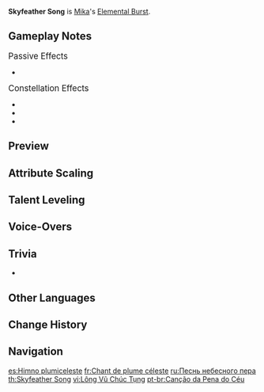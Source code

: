 {{Talent Infobox
|image         = Talent Skyfeather Song.png
|character     = Mika
|type          = Elemental Burst
|info          = Derives the ability to spur his teammates on from the recited prayers of the knightly order, regenerating HP for all nearby party members. This healing is based on Mika's Max HP and will grant them the Eagleplume state.<br><br>'''Eagleplume'''<br>When the Normal Attacks of active characters affected by Eagleplume hit an opponent, Mika will help them regenerate HP based on his Max HP.<br>Characters affected by this state can only regenerate HP in this way once per short interval of time.
|energyCost    = 70
|CD            = 18s
|duration      = 15s
|scale_att1    = Max HP
|utility1      = Healing
}}
{{Description|"Carry hope when in dire straits, and keep vigil when all is well... For that pure white plume shall at last guide the lost wayfarers."}}
'''Skyfeather Song''' is [[Mika]]'s [[Elemental Burst]].

==Gameplay Notes==
;<big>Passive Effects</big>
* {{Talent Note|ascension|2|Topographical Mapping|character=Mika|talent=Skyfeather Song}}

;<big>Constellation Effects</big>
* {{Talent Note|constellation|1|Factor Confluence}}
* {{Talent Note|constellation|3|Reconnaissance Experience}}
* {{Talent Note|constellation|4|Sunfrost Encomium}}

==Preview==
{{Preview
|file1=Skyfeather Song Preview
}}

==Attribute Scaling==
{{Talent Scaling
|talentType=Elemental Burst
|levels=13
|order=casthealing,eagleplumehealing,eagleplumehealinginterval,eagleplumeduration,cd,energycost
|titles=Cast Healing,Eagleplume Healing,Eagleplume Healing Interval,Eagleplume Duration,CD,Energy Cost
|casthealing_1=12.17% Max HP+1172.0355
|casthealing_2=13.08% Max HP+1289.2554
|casthealing_3=13.99% Max HP+1416.2435
|casthealing_4=15.21% Max HP+1553
|casthealing_5=16.12% Max HP+1699.5248
|casthealing_6=17.04% Max HP+1855.8179
|casthealing_7=18.25% Max HP+2021.8794
|casthealing_8=19.47% Max HP+2197.7092
|casthealing_9=20.69% Max HP+2383.3071
|casthealing_10=21.9% Max HP+2578.6736
|casthealing_11=23.12% Max HP+2783.8083
|casthealing_12=24.34% Max HP+2998.7114
|casthealing_13=25.86% Max HP+3223.3828
|eagleplumehealing_1=2.43% Max HP+233.95428
|eagleplumehealing_2=2.61% Max HP+257.35297
|eagleplumehealing_3=2.8% Max HP+282.70154
|eagleplumehealing_4=3.04% Max HP+310
|eagleplumehealing_5=3.22% Max HP+339.24835
|eagleplumehealing_6=3.4% Max HP+370.4466
|eagleplumehealing_7=3.65% Max HP+403.59473
|eagleplumehealing_8=3.89% Max HP+438.69275
|eagleplumehealing_9=4.13% Max HP+475.74066
|eagleplumehealing_10=4.38% Max HP+514.73846
|eagleplumehealing_11=4.62% Max HP+555.68616
|eagleplumehealing_12=4.86% Max HP+598.58374
|eagleplumehealing_13=5.17% Max HP+643.4312
|eagleplumehealinginterval=2.5s
|eagleplumeduration=15s
|cd=18s
|energycost=70
}}

==Talent Leveling==
{{Talent Upgrade|Mika}}

==Voice-Overs==
{{Talent VO}}

==Trivia==
* {{Transclude|Soaring Beacon|Glowing Ornaments}}

==Other Languages==
{{Other Languages
|en        = Skyfeather Song
|zhs       = 苍翎的颂愿
|zhs_rm    = Cānglíng de Sòngyuàn
|zht       = 蒼翎的頌願
|zht_rm    = Cānglíng de Sòngyuàn
|zh_tl     = Prayer of the Blue Feather
|ja        = スカイフェザーソング
|ja_rm     = Sukaifezaa Songu
|ja_tl     = Skyfeather Song
|ko        = 푸른 깃털의 기도
|ko_rm     = Pureun Git'teol-ui Gido
|ko_tl     = Prayer of the Blue Feather
|es        = Himno plumiceleste
|es_tl     = Skyfeather Hymn
|fr        = Chant de plume céleste
|fr_tl     = Sky Feather Song
|ru        = Песнь небесного пера
|ru_tl     = Skyfeather Song
|th        = Skyfeather Song
|vi        = Lông Vũ Chúc Tụng
|vi_tl     = 
|de        = Der Federn Wunsch
|de_tl     = The Feathers Wish
|id        = Skyfeather Song
|pt        = Canção da Pena do Céu
|pt_tl     = Song of the Feather of the Sky
|tr        = Göktüyü Şarkısı
|tr_tl     = Skyfeather Song
|it        = Canzone Piumaceleste
|it_tl     = Celestialfeather Song
}}

==Change History==
{{Change History|3.5}}
<!--
==References==
{{Reflist}}
-->
==Navigation==
{{Talent Navbox|Mika}}

[[es:Himno plumiceleste]]
[[fr:Chant de plume céleste]]
[[ru:Песнь небесного пера]]
[[th:Skyfeather Song]]
[[vi:Lông Vũ Chúc Tụng]]
[[pt-br:Canção da Pena do Céu]]